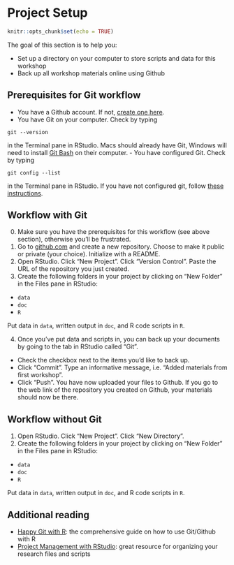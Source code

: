 # Project Setup {-}

```r
knitr::opts_chunk$set(echo = TRUE)
```

The goal of this section is to help you:

- Set up a directory on your computer to store scripts and data for this workshop
- Back up all workshop materials online using Github

## Prerequisites for Git workflow {-}

- You have a Github account. If not, [create one here](https://github.com/).
- You have Git on your computer. Check by typing 
```{}
git --version
```
 in the Terminal pane in RStudio. Macs should already have Git, Windows will need to install [Git Bash](https://git-scm.com/download/win) on their computer.
- You have configured Git. Check by typing
```{}
git config --list
```
in the Terminal pane in RStudio. If you have not configured git, follow [these instructions](https://happygitwithr.com/hello-git.html).

## Workflow with Git {-}

0. Make sure you have the prerequisites for this workflow (see above section), otherwise you'll be frustrated.
1. Go to [github.com](https://github.com/) and create a new repository. Choose to make it public or private (your choice). Initialize with a README.
2. Open RStudio. Click "New Project". Click "Version Control". Paste the URL of the repository you just created.
3. Create the following folders in your project by clicking on "New Folder" in the Files pane in RStudio:

- `data`
- `doc`
- `R`

Put data in `data`, written output in `doc`, and R code scripts in `R`.

4. Once you've put data and scripts in, you can back up your documents by going to the tab in RStudio called "Git".

- Check the checkbox next to the items you'd like to back up.
- Click "Commit". Type an informative message, i.e. "Added materials from first workshop".
- Click "Push". You have now uploaded your files to Github. If you go to the web link of the repository you created on Github, your materials should now be there.

## Workflow without Git {-}

1. Open RStudio. Click "New Project". Click "New Directory".
2. Create the following folders in your project by clicking on "New Folder" in the Files pane in RStudio:

- `data`
- `doc`
- `R`

Put data in `data`, written output in `doc`, and R code scripts in `R`.

## Additional reading {-}

- [Happy Git with R](https://happygitwithr.com/): the comprehensive guide on how to use Git/Github with R
- [Project Management with RStudio](https://swcarpentry.github.io/r-novice-gapminder/02-project-intro/): great resource for organizing your research files and scripts
